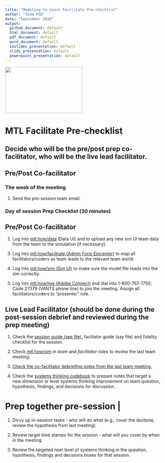 ```yaml
---
title: "Modeling to Learn Facilitate Pre-checklist"
author: "Team PSD"
date: "September 2018"
output: 
  github_document: default
  html_document: default
  pdf_document: default
  word_document: default
  ioslides_presentation: default
  slidy_presentation: default
  powerpoint_presentation: default
---
```


<img src = "https://github.com/lzim/teampsd/blob/teampsd_style/mtl_logo/mtl_facilitate_sq_sm.png"
     height = "150" width = "250">  

# MTL Facilitate Pre-checklist

## Decide who will be the pre/post prep co-facilitator, who will be the live lead facilitator.

## Pre/Post Co-facilitator  

### The week of the meeting 

1. Send the pre-session team email.

### Day of session Prep Checklist (30 minutes)  
## Pre/Post Co-facilitator
2. Log into [mtl.how/data](https://mtl.how/data) (Data UI) and to upload any new sim UI team data from the team to the simulation (if necessary).

3. Log into [mtl.how/facilitate (Admin Forio Epicenter)](https://mtl.how/facilitate) to map all facilitators/coders as team leads to the relevant team world. 

4. Log into [mtl.how/sim (Sim UI)](https://mtl.how/sim) to make sure the model file reads into the sim correctly.    

5. Log into [mtl.how/live (Adobe Connect)](https://mtl.how/live) and dial into 1-800-767-1750; Code 27379 (VANTS phone line) to join the meeting.  Assign all facilitators/coders to "presenter" role. 

## Live Lead Facilitator (should be done during the post-session debrief and reviewed during the prep meeting)
1. Check the [session guide (see file)](https://github.com/lzim/teampsd/tree/master/mtl_facilitate_workgroup/mtl_live_guide), faciliator guide (say file) and fidelity checklist for the session.

2. Check [mtl.how/sim](https://mtl.how/sim) in *team* and *facilitator* roles to review the last team meeting.

3. [Check the co-facilitator debriefing notes from the last team meeting.](https://github.com/lzim/teampsd/blob/master/mtl_facilitate_workgroup/session7_notes.Rmd)

4. Check the [systems thinking codebook](https://github.com/lzim/teampsd/tree/master/qual_workgroup/qual_codebooks/systems_thinking) to prepare notes that target a new dimension or level systems thinking improvement on team question, hypothesis, findings, and decisions for discussion.

# Prep together pre-session |
1. Divvy up in-session tasks - who will do what (e.g., cover the do/done, review the hypothesis from last meeting).

2. Review target time stamps for the session - what will you cover by when in the meeting.

3. Review the targeted next level of systems thinking in the question, hypothesis, findings and decisions boxes for that session.
